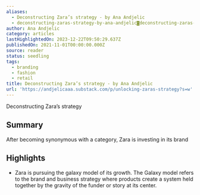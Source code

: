 ```yaml
---
aliases:
  - Deconstructing Zara’s strategy - by Ana Andjelic
  - deconstructing-zaras-strategy-by-ana-andjelic◙deconstructing-zaras-strategy
author: Ana Andjelic
category: articles
lastHighlightedOn: 2023-12-22T09:50:29.637Z
publishedOn: 2021-11-01T00:00:00.000Z
source: reader
status: seedling
tags:
  - branding
  - fashion
  - retail
title: Deconstructing Zara’s strategy - by Ana Andjelic
url: 'https://andjelicaaa.substack.com/p/unlocking-zaras-strategy?s=w'
---
```

Deconstructing Zara’s strategy

## Summary

After becoming synonymous with a category, Zara is investing in its brand

## Highlights

- Zara is pursuing the galaxy model of its growth. The Galaxy model refers to the brand and business strategy where products create a system held together by the gravity of the funder or story at its center.
